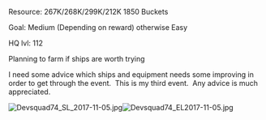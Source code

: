 Resource: 267K/268K/299K/212K 1850 Buckets

Goal: Medium (Depending on reward) otherwise Easy

HQ lvl: 112

Planning to farm if ships are worth trying

I need some advice which ships and equipment needs some improving in order to get through the event.  This is my third event.  Any advice is much appreciated.

[[File:Devsquad74_SL_2017-11-05.jpg|thumb|left]][[File:Devsquad74_EL2017-11-05.jpg|thumb]]<ac_metadata title="Strengthening my fleet Fall 2017"> </ac_metadata>